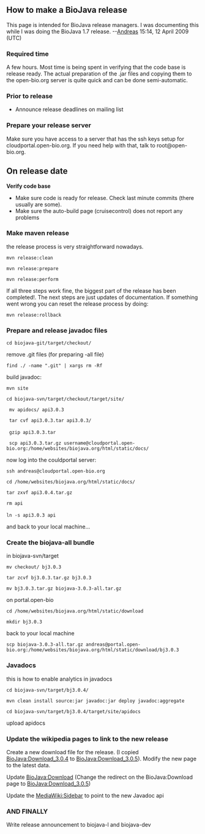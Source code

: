 ==How to make a BioJava release==

This page is intended for BioJava release managers. I was documenting this while I was doing the BioJava 1.7 release. --[[User:Andreas|Andreas]] 15:14, 12 April 2009 (UTC)

===Required time===
A few hours. Most time is being spent in verifying that the code base is release ready. The actual preparation of the .jar files and copying them to the open-bio.org server is quite quick and can be done semi-automatic.

===Prior to release===
* Announce release deadlines on mailing list

=== Prepare your release server ===

Make sure you have access to a server that has the ssh keys setup for cloudportal.open-bio.org. If you need help with that, talk to root@open-bio.org.

==On release date==

'''Verify code base'''

* Make sure code is ready for release. Check last minute commits (there usually are some).
* Make sure the auto-build page (cruisecontrol) does not report any problems

===Make maven release===

the release process is very straightforward nowadays. 

 mvn release:clean 

 mvn release:prepare 

 mvn release:perform

If all three steps work fine, the biggest part of the release has been completed!. The next steps are just updates of documentation. If something went wrong you can reset the release process by doing:

 mvn release:rollback

===Prepare and release javadoc files===

 cd biojava-git/target/checkout/

remove .git files  (for preparing -all file)

 find ./ -name ".git" | xargs rm -Rf

build javadoc:

 mvn site

 cd biojava-svn/target/checkout/target/site/

  mv apidocs/ api3.0.3

  tar cvf api3.0.3.tar api3.0.3/
 
  gzip api3.0.3.tar

  scp api3.0.3.tar.gz username@cloudportal.open-bio.org:/home/websites/biojava.org/html/static/docs/

now log into the couldportal server:

 ssh andreas@cloudportal.open-bio.org

 cd /home/websites/biojava.org/html/static/docs/

 tar zxvf api3.0.4.tar.gz

 rm api
 
 ln -s api3.0.3 api

and back to your local machine...

=== Create the biojava-all bundle ===

in biojava-svn/target

 mv checkout/ bj3.0.3

 tar zcvf bj3.0.3.tar.gz bj3.0.3

 mv bj3.0.3.tar.gz biojava-3.0.3-all.tar.gz
 
on portal.open-bio

 cd /home/websites/biojava.org/html/static/download

 mkdir bj3.0.3

back to your local machine

 scp biojava-3.0.3-all.tar.gz andreas@portal.open-bio.org:/home/websites/biojava.org/html/static/download/bj3.0.3

=== Javadocs ===

this is how to enable analytics in javadocs

 cd biojava-svn/target/bj3.0.4/

 mvn clean install source:jar javadoc:jar deploy javadoc:aggregate

 cd biojava-svn/target/bj3.0.4/target/site/apidocs

upload apidocs

=== Update the wikipedia pages to link to the new release===

Create a new download file for the release. (I copied [[BioJava:Download_3.0.4]] to [[BioJava:Download_3.0.5]]). Modify the new page to the latest data.

Update [[BioJava:Download]] (Change the redirect on the BioJava:Download page to [[BioJava:Download_3.0.5]])

Update the [[MediaWiki:Sidebar]] to point to the new Javadoc api

=== AND FINALLY ===

Write release announcement to biojava-l and biojava-dev